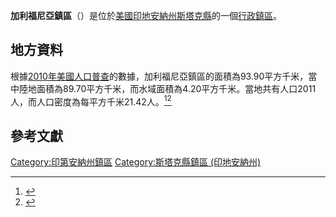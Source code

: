 {{noteTA
|G1=USState
|G2=地名
|G3=Unit
}}
{{Infobox settlement
|official_name            = 加利福尼亞鎮區
|native_name = California Township
|settlement_type          = [[行政鎮區|行政鎮區]]
|image_skyline            = 
|imagesize                = 
|image_map                = Map highlighting California Township, Starke County, Indiana.svg
|mapsize                  = 250px
|pushpin_map  =USA Indiana
|pushpin_label = 加利福尼亞鎮區
|pushpin_label_position   = top
|pushpin_map_caption      = 加利福尼亞鎮區在印地安納州的位置
|subdivision_type         = [[世界政區索引|國家]]
|subdivision_type1        = [[美国州份|州份]]
|subdivision_type2        = [[印地安納州行政区划|縣]]
|subdivision_name         = [[美国|美国]]
|subdivision_name1        = [[印地安納州|印地安納州]]
|subdivision_name2        = [[斯塔克縣_(印地安納州)|斯塔克縣]]
|elevation_ft             = 715
|elevation_m              = 218
|timezone                 = [[北美东部時區|北美东部時區]]
|area_total_km2           = 93.90
|area_land_km2            = 89.70
|area_water_km2           = 4.20
|area_total_sq_mi         = 
|area_land_sq_mi          = 
|area_water_sq_mi         = 
|population_as_of         = [[2010年美國人口普查|2010]]
|population_footnotes     = 
|population_total         = 2011
|population_density_km2   = auto
|population_density_sq_mi = auto
|utc_offset               = -5
|coordinates              = {{coord|41|13|02|N|86|38|44|W|type:city_region:US-AL_source:GNS-enwiki|display=inline,title}}
| coor_pinpoint           = 
| coordinates_footnotes   = 
|timezone_DST             = EDT
|utc_offset_DST           = -4
|postal_code_type         = [[美國郵區編號|郵區編號]]
|postal_code              = 46366, 46534, 46960, 46996
|area_code                = {{link-en|电话区号574|Area code 574|574}}
|blank_name = [[地名信息系统|GNIS ID]]
|blank_info = 453153
}}
'''加利福尼亞鎮區'''（{{lang-en|California Township}}）是位於[[美國|美國]][[印地安納州|印地安納州]][[斯塔克縣_(印地安納州)|斯塔克縣]]的一個[[行政鎮區|行政鎮區]]。

== 地方資料 ==
根據[[2010年美國人口普查|2010年美國人口普查]]的數據，加利福尼亞鎮區的面積為93.90平方千米，當中陸地面積為89.70平方千米，而水域面積為4.20平方千米。當地共有人口2011人，而人口密度為每平方千米21.42人。<ref name="GR8">{{cite web|url=http://factfinder2.census.gov|publisher=[[美国人口调查局|美国人口调查局]]|accessdate=2011-05-14|title=American FactFinder|archive-date=2013-09-11|archive-url=https://web.archive.org/web/20130911234518/http://factfinder2.census.gov/|dead-url=no}}</ref><ref>{{cite web|url=https://www.citypopulation.de/en/usa/indiana/admin/|title=USA: Indiana (Counties and Townships) - City Population|access-date=2020-08-21|archive-date=2020-04-22|archive-url=https://web.archive.org/web/20200422090607/https://www.citypopulation.de/en/usa/indiana/admin/}}</ref>

== 參考文獻 ==
{{reflist}}

{{斯塔克縣 (印地安納州)}}

{{DEFAULTSORT:California Township}}
[[Category:印第安納州鎮區|Category:印第安納州鎮區]]
[[Category:斯塔克縣鎮區_(印地安納州)|Category:斯塔克縣鎮區 (印地安納州)]]

{{Indiana-geo-stub}}